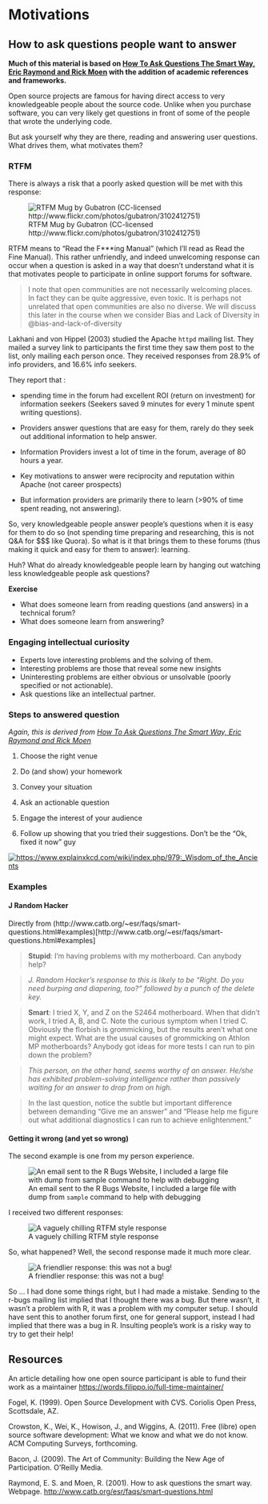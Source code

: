 # Motivations {#sec-motivations}

## How to ask questions people want to answer

**Much of this material is based on [How To Ask Questions The Smart Way, Eric Raymond and Rick Moen](http://www.catb.org/~esr/faqs/smart-questions.html) with the addition of academic references and frameworks.**

Open source projects are famous for having direct access to very knowledgeable people about the source code. Unlike when you purchase software, you can very likely get questions in front of some of the people that wrote the underlying code.

But ask yourself why they are there, reading and answering user questions. What drives them, what motivates them?

### RTFM

There is always a risk that a poorly asked question will be met with this response:

![RTFM Mug by Gubatron (CC-licensed http://www.flickr.com/photos/gubatron/3102412751)](images/rtfm_mug_gubatron.png)

RTFM means to "Read the F\*\*\*ing Manual" (which I'll read as Read the Fine Manual). This rather unfriendly, and indeed unwelcoming response can occur when a question is asked in a way that doesn't understand what it is that motivates people to participate in online support forums for software.

> I note that open communities are not necessarily welcoming places. In fact they can be quite aggressive, even toxic. It is perhaps not unrelated that open communities are also no diverse. We will discuss this later in the course when we consider Bias and Lack of Diversity in @bias-and-lack-of-diversity

Lakhani and von Hippel (2003) studied the Apache `httpd` mailing list. They mailed a survey link to participants the first time they saw them post to the list, only mailing each person once. They received responses from 28.9% of info providers, and 16.6% info seekers.

They report that :

-   spending time in the forum had excellent ROI (return on investment) for information seekers (Seekers saved 9 minutes for every 1 minute spent writing questions).

-   Providers answer questions that are easy for them, rarely do they seek out additional information to help answer.

-   Information Providers invest a lot of time in the forum, average of 80 hours a year.

-   Key motivations to answer were reciprocity and reputation within Apache (not career prospects)

-   But information providers are primarily there to learn (\>90% of time spent reading, not answering).

So, very knowledgeable people answer people's questions when it is easy for them to do so (not spending time preparing and researching, this is not Q&A for \$\$\$ like Quora). So what is it that brings them to these forums (thus making it quick and easy for them to answer): learning.

Huh? What do already knowledgeable people learn by hanging out watching less knowledgeable people ask questions?

**Exercise**

-   What does someone learn from reading questions (and answers) in a technical forum?
-   What does someone learn from answering?

### Engaging intellectual curiosity

-   Experts love interesting problems and the solving of them.
-   Interesting problems are those that reveal some new insights
-   Uninteresting problems are either obvious or unsolvable (poorly specified or not actionable).
-   Ask questions like an intellectual partner.

### Steps to answered question

*Again, this is derived from [How To Ask Questions The Smart Way, Eric Raymond and Rick Moen](http://www.catb.org/~esr/faqs/smart-questions.html)*

1.  Choose the right venue

2.  Do (and show) your homework

3.  Convey your situation

4.  Ask an actionable question

5.  Engage the interest of your audience

6.  Follow up showing that you tried their suggestions. Don't be the "Ok, fixed it now" guy

[![https://www.explainxkcd.com/wiki/index.php/979:\_Wisdom_of_the_Ancients](https://imgs.xkcd.com/comics/wisdom_of_the_ancients.png)](https://www.explainxkcd.com/wiki/index.php/979:_Wisdom_of_the_Ancients)

### Examples

#### J Random Hacker

Directly from (http://www.catb.org/\~esr/faqs/smart-questions.html#examples)\[http://www.catb.org/\~esr/faqs/smart-questions.html#examples\]

> **Stupid**: I'm having problems with my motherboard. Can anybody help?

> *J. Random Hacker's response to this is likely to be "Right. Do you need burping and diapering, too?" followed by a punch of the delete key.*

> **Smart**: I tried X, Y, and Z on the S2464 motherboard. When that didn't work, I tried A, B, and C. Note the curious symptom when I tried C. Obviously the florbish is grommicking, but the results aren't what one might expect. What are the usual causes of grommicking on Athlon MP motherboards? Anybody got ideas for more tests I can run to pin down the problem?

> *This person, on the other hand, seems worthy of an answer. He/she has exhibited problem-solving intelligence rather than passively waiting for an answer to drop from on high.*

> In the last question, notice the subtle but important difference between demanding "Give me an answer" and "Please help me figure out what additional diagnostics I can run to achieve enlightenment."

#### Getting it wrong (and yet so wrong)

The second example is one from my person experience.

![An email sent to the R Bugs Website, I included a large file with dump from `sample` command to help with debugging](images/howison_right_but_wrong.png)

I received two different responses:

![A vaguely chilling RTFM style response](images/r-inferno.png)

So, what happened? Well, the second response made it much more clear.

![A friendlier response: this was not a bug!](images/friendly-response.png)

So ... I had done some things right, but I had made a mistake. Sending to the r-bugs mailing list implied that I thought there was a bug. But there wasn't, it wasn't a problem with R, it was a problem with my computer setup. I should have sent this to another forum first, one for general support, instead I had implied that there was a bug in R. Insulting people's work is a risky way to try to get their help!

## Resources

An article detailing how one open source participant is able to fund their work as a maintainer <https://words.filippo.io/full-time-maintainer/>

Fogel, K. (1999). Open Source Development with CVS. Coriolis Open Press, Scottsdale, AZ.

Crowston, K., Wei, K., Howison, J., and Wiggins, A. (2011). Free (libre) open source software development: What we know and what we do not know. ACM Computing Surveys, forthcoming.

Bacon, J. (2009). The Art of Community: Building the New Age of Participation. O’Reilly Media.

Raymond, E. S. and Moen, R. (2001). How to ask questions the smart way. Webpage.
<http://www.catb.org/esr/faqs/smart-questions.html>


